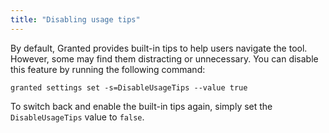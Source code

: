 ```yaml
---
title: "Disabling usage tips"
---
```


By default, Granted provides built-in tips to help users navigate the tool. However, some may find them distracting or unnecessary. You can disable this feature by running the following command:

```
granted settings set -s=DisableUsageTips --value true

```

To switch back and enable the built-in tips again, simply set the `DisableUsageTips` value to `false`.
